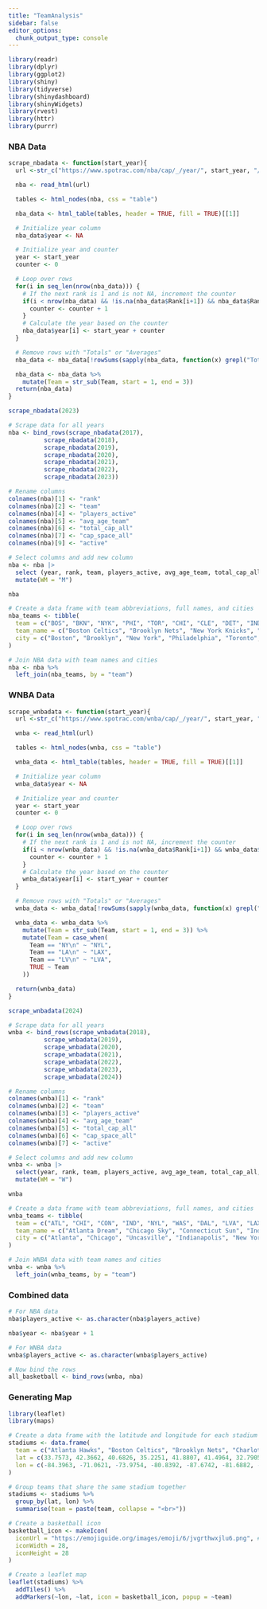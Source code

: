 ```yaml
---
title: "TeamAnalysis"
sidebar: false
editor_options: 
  chunk_output_type: console
---
```


```r
library(readr)
library(dplyr)
library(ggplot2)
library(shiny)
library(tidyverse)
library(shinydashboard)
library(shinyWidgets)
library(rvest)
library(httr)
library(purrr)
```

### NBA Data

```r
scrape_nbadata <- function(start_year){
  url <-str_c("https://www.spotrac.com/nba/cap/_/year/", start_year, "/sort/cap_maximum_space", sep = "")

  nba <- read_html(url)

  tables <- html_nodes(nba, css = "table") 

  nba_data <- html_table(tables, header = TRUE, fill = TRUE)[[1]] 

  # Initialize year column
  nba_data$year <- NA

  # Initialize year and counter
  year <- start_year
  counter <- 0

  # Loop over rows
  for(i in seq_len(nrow(nba_data))) {
    # If the next rank is 1 and is not NA, increment the counter
    if(i < nrow(nba_data) && !is.na(nba_data$Rank[i+1]) && nba_data$Rank[i+1] == 1) {
      counter <- counter + 1
    }
    # Calculate the year based on the counter
    nba_data$year[i] <- start_year + counter
  }

  # Remove rows with "Totals" or "Averages"
  nba_data <- nba_data[!rowSums(sapply(nba_data, function(x) grepl("Totals|Averages", x))), ]

  nba_data <- nba_data %>%
    mutate(Team = str_sub(Team, start = 1, end = 3))
  return(nba_data)
}

scrape_nbadata(2023)

# Scrape data for all years
nba <- bind_rows(scrape_nbadata(2017),
          scrape_nbadata(2018),
          scrape_nbadata(2019),
          scrape_nbadata(2020),
          scrape_nbadata(2021),
          scrape_nbadata(2022),
          scrape_nbadata(2023))

# Rename columns
colnames(nba)[1] <- "rank"
colnames(nba)[2] <- "team"
colnames(nba)[4] <- "players_active"
colnames(nba)[5] <- "avg_age_team"
colnames(nba)[6] <- "total_cap_all"
colnames(nba)[7] <- "cap_space_all"
colnames(nba)[9] <- "active"

# Select columns and add new column
nba <- nba |>
  select (year, rank, team, players_active, avg_age_team, total_cap_all, cap_space_all, active) |>
  mutate(WM = "M")

nba
```

```r
# Create a data frame with team abbreviations, full names, and cities
nba_teams <- tibble(
  team = c("BOS", "BKN", "NYK", "PHI", "TOR", "CHI", "CLE", "DET", "IND", "MIL", "ATL", "CHA", "MIA", "ORL", "WAS", "DEN", "MIN", "OKC", "POR", "UTA", "GSW", "LAC", "LAL", "PHX", "SAC", "DAL", "HOU", "MEM", "NOP", "SAS"),
  team_name = c("Boston Celtics", "Brooklyn Nets", "New York Knicks", "Philadelphia 76ers", "Toronto Raptors", "Chicago Bulls", "Cleveland Cavaliers", "Detroit Pistons", "Indiana Pacers", "Milwaukee Bucks", "Atlanta Hawks", "Charlotte Hornets", "Miami Heat", "Orlando Magic", "Washington Wizards", "Denver Nuggets", "Minnesota Timberwolves", "Oklahoma City Thunder", "Portland Trail Blazers", "Utah Jazz", "Golden State Warriors", "LA Clippers", "Los Angeles Lakers", "Phoenix Suns", "Sacramento Kings", "Dallas Mavericks", "Houston Rockets", "Memphis Grizzlies", "New Orleans Pelicans", "San Antonio Spurs"),
  city = c("Boston", "Brooklyn", "New York", "Philadelphia", "Toronto", "Chicago", "Cleveland", "Detroit", "Indianapolis", "Milwaukee", "Atlanta", "Charlotte", "Miami", "Orlando", "Washington", "Denver", "Minneapolis", "Oklahoma City", "Portland", "Salt Lake City", "San Francisco", "Los Angeles", "Los Angeles", "Phoenix", "Sacramento", "Dallas", "Houston", "Memphis", "New Orleans", "San Antonio")
)

# Join NBA data with team names and cities
nba <- nba %>%
  left_join(nba_teams, by = "team")
```


### WNBA Data

```r
scrape_wnbadata <- function(start_year){
  url <-str_c("https://www.spotrac.com/wnba/cap/_/year/", start_year, "/sort/cap_maximum_space", sep = "")

  wnba <- read_html(url)

  tables <- html_nodes(wnba, css = "table") 

  wnba_data <- html_table(tables, header = TRUE, fill = TRUE)[[1]] 

  # Initialize year column
  wnba_data$year <- NA

  # Initialize year and counter
  year <- start_year
  counter <- 0

  # Loop over rows
  for(i in seq_len(nrow(wnba_data))) {
    # If the next rank is 1 and is not NA, increment the counter
    if(i < nrow(wnba_data) && !is.na(wnba_data$Rank[i+1]) && wnba_data$Rank[i+1] == 1) {
      counter <- counter + 1
    }
    # Calculate the year based on the counter
    wnba_data$year[i] <- start_year + counter
  }

  # Remove rows with "Totals" or "Averages"
  wnba_data <- wnba_data[!rowSums(sapply(wnba_data, function(x) grepl("Totals|Averages", x))), ]

  wnba_data <- wnba_data %>%
    mutate(Team = str_sub(Team, start = 1, end = 3)) %>%
    mutate(Team = case_when(
      Team == "NY\n" ~ "NYL",
      Team == "LA\n" ~ "LAX",
      Team == "LV\n" ~ "LVA",
      TRUE ~ Team
    ))

  return(wnba_data)
}

scrape_wnbadata(2024)

# Scrape data for all years
wnba <- bind_rows(scrape_wnbadata(2018),
          scrape_wnbadata(2019),
          scrape_wnbadata(2020),
          scrape_wnbadata(2021),
          scrape_wnbadata(2022),
          scrape_wnbadata(2023),
          scrape_wnbadata(2024))

# Rename columns
colnames(wnba)[1] <- "rank"
colnames(wnba)[2] <- "team"
colnames(wnba)[3] <- "players_active"
colnames(wnba)[4] <- "avg_age_team"
colnames(wnba)[5] <- "total_cap_all"
colnames(wnba)[6] <- "cap_space_all"
colnames(wnba)[7] <- "active"

# Select columns and add new column
wnba <- wnba |>
  select(year, rank, team, players_active, avg_age_team, total_cap_all, cap_space_all, active) |>
  mutate(WM = "W")

wnba
```

```r
# Create a data frame with team abbreviations, full names, and cities
wnba_teams <- tibble(
  team = c("ATL", "CHI", "CON", "IND", "NYL", "WAS", "DAL", "LVA", "LAX", "MIN", "PHX", "SEA"),
  team_name = c("Atlanta Dream", "Chicago Sky", "Connecticut Sun", "Indiana Fever", "New York Liberty", "Washington Mystics", "Dallas Wings", "Las Vegas Aces", "Los Angeles Sparks", "Minnesota Lynx", "Phoenix Mercury", "Seattle Storm"),
  city = c("Atlanta", "Chicago", "Uncasville", "Indianapolis", "New York", "Washington", "Dallas", "Las Vegas", "Los Angeles", "Minneapolis", "Phoenix", "Seattle")
)

# Join WNBA data with team names and cities
wnba <- wnba %>%
  left_join(wnba_teams, by = "team")
```

### Combined data

```r
# For NBA data
nba$players_active <- as.character(nba$players_active)

nba$year <- nba$year + 1

# For WNBA data
wnba$players_active <- as.character(wnba$players_active)

# Now bind the rows
all_basketball <- bind_rows(wnba, nba)
```

### Generating Map 
```r
library(leaflet)
library(maps)

# Create a data frame with the latitude and longitude for each stadium
stadiums <- data.frame(
  team = c("Atlanta Hawks", "Boston Celtics", "Brooklyn Nets", "Charlotte Hornets", "Chicago Bulls", "Cleveland Cavaliers", "Dallas Mavericks", "Denver Nuggets", "Detroit Pistons", "Golden State Warriors", "Houston Rockets", "Indiana Pacers", "Los Angeles Clippers", "Los Angeles Lakers", "Memphis Grizzlies", "Miami Heat", "Milwaukee Bucks", "Minnesota Timberwolves", "New Orleans Pelicans", "New York Knicks", "Oklahoma City Thunder", "Orlando Magic", "Philadelphia 76ers", "Phoenix Suns", "Portland Trail Blazers", "Sacramento Kings", "San Antonio Spurs", "Toronto Raptors", "Utah Jazz", "Washington Wizards", "Atlanta Dream", "Chicago Sky", "Connecticut Sun", "Dallas Wings", "Indiana Fever", "Las Vegas Aces", "Los Angeles Sparks", "Minnesota Lynx", "New York Liberty", "Phoenix Mercury", "Seattle Storm", "Washington Mystics"),
  lat = c(33.7573, 42.3662, 40.6826, 35.2251, 41.8807, 41.4964, 32.7905, 39.7487, 42.3410, 37.7680, 29.7508, 39.7640, 34.0430, 34.0430, 35.1382, 25.7814, 43.0450, 44.9795, 29.9490, 40.7505, 35.4634, 28.5392, 39.9012, 33.4456, 45.5316, 38.5805, 29.4269, 43.6435, 40.7683, 38.8981, 33.6451, 41.8538, 41.4896, 32.7291, 39.7640, 36.0905, 34.0430, 44.9795, 40.6826, 33.4456, 47.6222, 38.8684),
  lon = c(-84.3963, -71.0621, -73.9754, -80.8392, -87.6742, -81.6882, -96.8103, -105.0077, -83.0551, -122.3877, -95.3621, -86.1555, -118.2673, -118.2673, -90.0505, -80.1870, -87.9170, -93.2760, -90.0812, -73.9934, -97.5151, -81.3839, -75.1720, -112.0712, -122.6668, -121.4997, -98.4375, -79.3791, -111.9011, -77.0209, -84.4585, -87.6195, -72.0863, -97.1125, -86.1555, -115.1750, -118.2673, -93.2760, -73.9754, -112.0712, -122.3545, -76.9930)
)

# Group teams that share the same stadium together
stadiums <- stadiums %>%
  group_by(lat, lon) %>%
  summarise(team = paste(team, collapse = "<br>"))

# Create a basketball icon
basketball_icon <- makeIcon(
  iconUrl = "https://emojiguide.org/images/emoji/6/jvgrthwxjlu6.png", # URL to the basketball emoji
  iconWidth = 28,
  iconHeight = 28
)

# Create a leaflet map
leaflet(stadiums) %>%
  addTiles() %>%
  addMarkers(~lon, ~lat, icon = basketball_icon, popup = ~team)
```







